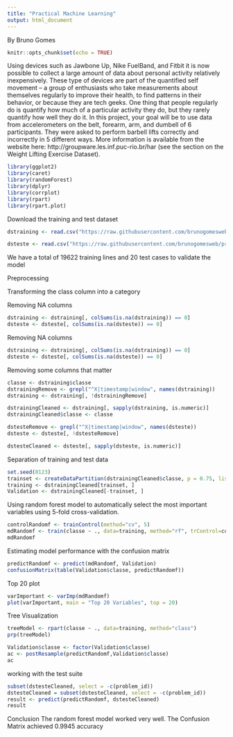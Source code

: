 ---
title: "Practical Machine Learning"
output: html_document
---
By Bruno Gomes


```{r setup, include=FALSE}
knitr::opts_chunk$set(echo = TRUE)
```

Using devices such as Jawbone Up, Nike FuelBand, and Fitbit it is now possible to collect a large amount of data about personal activity relatively inexpensively. These type of devices are part of the quantified self movement – a group of enthusiasts who take measurements about themselves regularly to improve their health, to find patterns in their behavior, or because they are tech geeks. One thing that people regularly do is quantify how much of a particular activity they do, but they rarely quantify how well they do it. In this project, your goal will be to use data from accelerometers on the belt, forearm, arm, and dumbell of 6 participants. They were asked to perform barbell lifts correctly and incorrectly in 5 different ways. More information is available from the website here: http://groupware.les.inf.puc-rio.br/har (see the section on the Weight Lifting Exercise Dataset). 

```{r}
library(ggplot2)
library(caret)
library(randomForest)
library(dplyr)
library(corrplot)
library(rpart)
library(rpart.plot)
```
Download the training and test dataset

```{r}
dstraining <- read.csv("https://raw.githubusercontent.com/brunogomesweb/practice-machine-learning/0e3d96fd120e5d7520f9ebe16c79d2f25cd6a5e7/pml-training.csv", na.strings=c("#DIV/0!"), row.names = 1)

dsteste <- read.csv("https://raw.githubusercontent.com/brunogomesweb/practice-machine-learning/0e3d96fd120e5d7520f9ebe16c79d2f25cd6a5e7/pml-testing.csv", na.strings=c("#DIV/0!"), row.names = 1)
```

We have a total of 19622 training lines and 20 test cases to validate the model

Preprocessing

Transforming the class column into a category

Removing NA columns
```{r}
dstraining <- dstraining[, colSums(is.na(dstraining)) == 0] 
dsteste <- dsteste[, colSums(is.na(dsteste)) == 0] 
```

Removing NA columns
```{r}
dstraining <- dstraining[, colSums(is.na(dstraining)) == 0] 
dsteste <- dsteste[, colSums(is.na(dsteste)) == 0] 
```

Removing some columns that matter
```{r}
classe <- dstraining$classe
dstrainingRemove <- grepl("^X|timestamp|window", names(dstraining))
dstraining <- dstraining[, !dstrainingRemove]

dstrainingCleaned <- dstraining[, sapply(dstraining, is.numeric)]
dstrainingCleaned$classe <- classe

dstesteRemove <- grepl("^X|timestamp|window", names(dsteste))
dsteste <- dsteste[, !dstesteRemove]

dstesteCleaned <- dsteste[, sapply(dsteste, is.numeric)]
```

Separation of training and test data
```{r}
set.seed(0123)
trainset <- createDataPartition(dstrainingCleaned$classe, p = 0.75, list = FALSE)
training <- dstrainingCleaned[trainset, ]
Validation <- dstrainingCleaned[-trainset, ]
```


Using random forest model to automatically select the most important variables using 5-fold cross-validation.
```{r}
controlRandomf <- trainControl(method="cv", 5)
mdRandomf <- train(classe ~ ., data=training, method="rf", trControl=controlRandomf, ntree=250)
mdRandomf
```

Estimating model performance with the confusion matrix
```{r}
predictRandomf <- predict(mdRandomf, Validation)
confusionMatrix(table(Validation$classe, predictRandomf))
```

Top 20 plot
```{r}
varImportant <- varImp(mdRandomf)
plot(varImportant, main = "Top 20 Variables", top = 20)
```

Tree Visualization
```{r}
treeModel <- rpart(classe ~ ., data=training, method="class")
prp(treeModel) 
```

```{r}
Validation$classe <- factor(Validation$classe)  
ac <- postResample(predictRandomf,Validation$classe)
ac
```

working with the test suite
```{r}
subset(dstesteCleaned, select = -c(problem_id))
dstesteCleaned = subset(dstesteCleaned, select = -c(problem_id))
result <- predict(predictRandomf, dstesteCleaned)
result
```
Conclusion
The random forest model worked very well. The Confusion Matrix achieved 0.9945 accuracy


